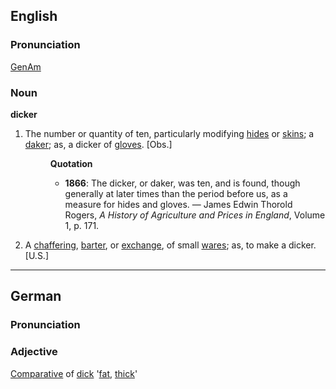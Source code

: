 ==English==
===Pronunciation===
[[w:General American|GenAm]] {{IPA|[ˈdɪkɚ]}}
===Noun===
'''dicker'''
# The number or quantity of ten, particularly modifying [[hide]]s or [[skin]]s; a [[daker]]; as, a dicker of [[glove]]s. [Obs.]
#:'''Quotation'''
#:*'''1866''': The dicker, or daker, was ten, and is found, though generally at later times than the period before us, as a measure for hides and gloves. &mdash; James Edwin Thorold Rogers, ''A History of Agriculture and Prices in England'', Volume 1, p. 171.
#A [[chaffering]], [[barter]], or [[exchange]], of small [[wares]]; as, to make a dicker. [U.S.]

----
==German==
===Pronunciation===
{{IPA|[ˈdɪkɐ]}}
===Adjective===
[[Comparative]] of [[dick#German|dick]] '[[fat]], [[thick]]'